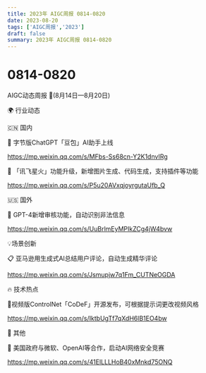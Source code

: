 ```yaml
---
title: 2023年 AIGC周报 0814-0820
date: 2023-08-20
tags: ['AIGC周报','2023']
draft: false
summary: 2023年 AIGC周报 0814-0820
---
```

# 0814-0820



AIGC动态周报 🚀(8月14日—8月20日)

🌍 行业动态

🇨🇳 国内

📰 字节版ChatGPT「豆包」AI助手上线

https://mp.weixin.qq.com/s/MFbs-Ss68cn-Y2K1dnvIRg

📰 「讯飞星火」功能升级，新增图片生成、代码生成，支持插件等功能

https://mp.weixin.qq.com/s/P5u20AVxqjoyrgutaUfb_Q

🇺🇸 国外

📰 GPT-4新增审核功能，自动识别非法信息

https://mp.weixin.qq.com/s/UuBrlmEyMPIkZCg4jW4bvw

💡场景创新

📋 亚马逊用生成式AI总结用户评论，自动生成精华评论

https://mp.weixin.qq.com/s/Jsmupjw7q1Fm_CUTNeOGDA

🔥 技术热点

📝视频版ControlNet「CoDeF」开源发布，可根据提示词更改视频风格

https://mp.weixin.qq.com/s/IktbUgTf7qXdH6lB1EO4bw

🎉 其他

🚀 美国政府与微软、OpenAI等合作，启动AI网络安全竞赛

https://mp.weixin.qq.com/s/41ElLLLHoB40xMnkd75ONQ